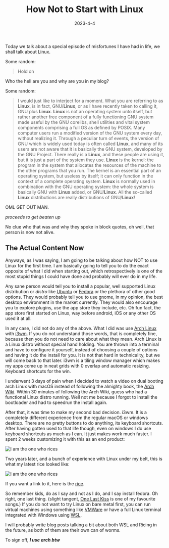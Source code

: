 ﻿---
title: "How Not to Start with Linux"
date: '2023-4-4'
draft: false
summary: "Do the opposite of everything I did"
---

Today we talk about a special episode of misfortunes I have had in life, we shall talk about Linux. 

Some random: 

> Hold on

Who the hell are you and why are you in my blog?

Some random: 
>  I would just like to interject for a moment. What you are referring to as **Linux**, is in fact, GNU/**Linux**, or as I have recently taken to calling it, GNU plus **Linux**. **Linux** is not an operating system unto itself, but rather another free component of a fully functioning GNU system made useful by the GNU corelibs, shell utilities and vital system components comprising a full OS as defined by POSIX.
Many computer users run a modified version of the GNU system every day, without realizing it. Through a peculiar turn of events, the version of GNU which is widely used today is often called **Linux**, and many of its users are not aware that it is basically the GNU system, developed by the GNU Project.
There really is a **Linux**, and these people are using it, but it is just a part of the system they use. **Linux** is the kernel: the program in the system that allocates the resources of the machine to the other programs that you run. The kernel is an essential part of an operating system, but useless by itself; it can only function in the context of a complete operating system. **Linux** is normally used in combination with the GNU operating system: the whole system is basically GNU with **Linux** added, or GNU/**Linux**. All the so-called **Linux** distributions are really distributions of GNU/**Linux**!

OML GET OUT MAN.

*proceeds to get beaten up*

No clue who that was and why they spoke in block quotes, oh well, that person is now not alive. 

## The Actual Content Now

Anyways, as I was saying, I am going to be talking about how NOT to use Linux for the first time. I am basically going to tell you to do the exact opposite of what I did when starting out, which retrospectively is one of the most stupid things I could have done and probably will ever do in my life. 

Any sane person would tell you to install a popular, well supported Linux distribution or *distro* like [Ubuntu](https://ubuntu.com/) or [Fedora](https://getfedora.org/) or the plethora of other good options. They would probably tell you to use gnome, in my opinion, the best desktop environment in the market currently. They would also encourage you to explore plugins, use the app store they include, etc. Oh fun fact, the app store first started on Linux, way before android, iOS or any other OS used it at all. 


In any case, I did not do any of the above. What I did was use [Arch Linux](https://archlinux.org/) with [i3wm](https://i3wm.org/). If you do not understand those words, that is completely fine, because then you do not need to care about what they mean. Arch Linux is a Linux distro without special hand holding. You are thrown into a terminal and have to configure it yourself, instead of choosing a couple of options and having it do the install for you. It is not that hard in technicality, but we will come back to that later. i3wm is a tiling window manager which makes my apps come up in neat grids with 0 overlap and automatic resizing. Keyboard shortcuts for the win. 

I underwent 3 days of pain when I decided to watch a video on dual booting arch Linux with macOS instead of following the almighty book, the [Arch Wiki](https://wiki.archlinux.org/). Within 30 minutes of following the Arch Wiki, guess who had a functional Linux distro running. Well not me because I forgot to install the bootloader and had to speedrun the install again. 

After that, it was time to make my second bad decision. i3wm. It is a completely different experience from the regular macOS or windows desktop. There are no pretty buttons to do anything, its keyboard shortcuts. After having gotten used to that life though, even on windows I do use keyboard shortcuts as much as I can. It just makes work much faster. I spent 2 weeks customizing it with this as an end product:

![I am the one who rices](/blog/linux/initial_rice.png)

Two years later, and a bunch of experience with Linux under my belt, this is what my latest rice looked like:

![I am the one who rices](/blog/linux/final_rice.png)

If you want a link to it, here is the [rice](https://github.com/Calcium3d/dotfile).

So remember kids, do as I say and not as I do, and I say install fedora. 
Oh right, one last thing. (slight tangent, [One Last Kiss](https://youtu.be/0Uhh62MUEic) is one of my favourite songs.)
If you do not want to try Linux on bare metal first, you can run virtual machines using something like [VMWare](https://store-us.vmware.com/workstation_buy_dual?irclickid=2Ko3kHVyoxyNRnB0or1Skx6ZUkATxa19%3AWQoSA0&irpid=2104074&irgwc=1) or have a full Linux terminal integrated with Windows using [WSL](https://learn.microsoft.com/en-us/windows/wsl/install). 

I will probably write blog posts talking a bit about both WSL and Ricing in the future, as both of them are their own can of worms. 

To sign off, ***I use arch btw***
